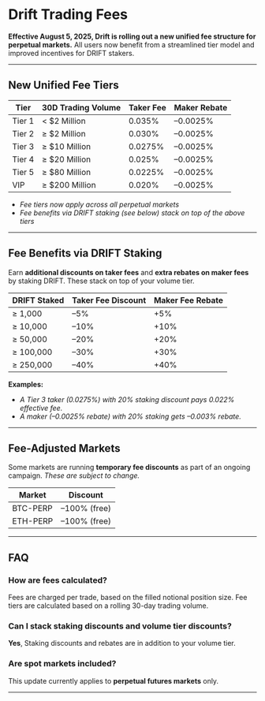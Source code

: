 # Drift Trading Fees

**Effective August 5, 2025, Drift is rolling out a new unified fee structure for perpetual markets.** All users now benefit from a streamlined tier model and improved incentives for DRIFT stakers.

---

## New Unified Fee Tiers

<table>
  <thead>
    <tr>
      <th>Tier</th>
      <th>30D Trading Volume</th>
      <th>Taker Fee</th>
      <th>Maker Rebate</th>
    </tr>
  </thead>
  <tbody>
    <tr>
      <td>Tier 1</td>
      <td>&lt; $2 Million</td>
      <td>0.035%</td>
      <td>–0.0025%</td>
    </tr>
    <tr>
      <td>Tier 2</td>
      <td>≥ $2 Million</td>
      <td>0.030%</td>
      <td>–0.0025%</td>
    </tr>
    <tr>
      <td>Tier 3</td>
      <td>≥ $10 Million</td>
      <td>0.0275%</td>
      <td>–0.0025%</td>
    </tr>
    <tr>
      <td>Tier 4</td>
      <td>≥ $20 Million</td>
      <td>0.025%</td>
      <td>–0.0025%</td>
    </tr>
    <tr>
      <td>Tier 5</td>
      <td>≥ $80 Million</td>
      <td>0.0225%</td>
      <td>–0.0025%</td>
    </tr>
    <tr>
      <td>VIP</td>
      <td>≥ $200 Million</td>
      <td>0.020%</td>
      <td>–0.0025%</td>
    </tr>
  </tbody>
</table>

- _Fee tiers now apply across all perpetual markets_
- _Fee benefits via DRIFT staking (see below) stack on top of the above tiers_

---

## Fee Benefits via DRIFT Staking

Earn **additional discounts on taker fees** and **extra rebates on maker fees** by staking DRIFT.
These stack on top of your volume tier.

<table>
  <thead>
    <tr>
      <th>DRIFT Staked</th>
      <th>Taker Fee Discount</th>
      <th>Maker Fee Rebate</th>
    </tr>
  </thead>
  <tbody>
    <tr>
      <td>≥ 1,000</td>
      <td>–5%</td>
      <td>+5%</td>
    </tr>
    <tr>
      <td>≥ 10,000</td>
      <td>–10%</td>
      <td>+10%</td>
    </tr>
    <tr>
      <td>≥ 50,000</td>
      <td>–20%</td>
      <td>+20%</td>
    </tr>
    <tr>
      <td>≥ 100,000</td>
      <td>–30%</td>
      <td>+30%</td>
    </tr>
    <tr>
      <td>≥ 250,000</td>
      <td>–40%</td>
      <td>+40%</td>
    </tr>
  </tbody>
</table>

**Examples:**  
- *A Tier 3 taker (0.0275%) with 20% staking discount pays 0.022% effective fee.*  
- *A maker (–0.0025% rebate) with 20% staking gets –0.003% rebate.*

---

## Fee-Adjusted Markets

Some markets are running **temporary fee discounts** as part of an ongoing campaign.
_These are subject to change._

<table>
  <thead>
    <tr>
      <th>Market</th>
      <th>Discount</th>
    </tr>
  </thead>
  <tbody>
    <tr>
      <td>BTC-PERP</td>
      <td>–100% (free)</td>
    </tr>
    <tr>
      <td>ETH-PERP</td>
      <td>–100% (free)</td>
    </tr>
  </tbody>
</table>

---

## FAQ

### How are fees calculated?

Fees are charged per trade, based on the filled notional position size. Fee tiers are calculated based on a rolling 30-day trading volume.

### Can I stack staking discounts and volume tier discounts?

**Yes**, Staking discounts and rebates are in addition to your volume tier.

### Are spot markets included?

This update currently applies to **perpetual futures markets** only.

---
